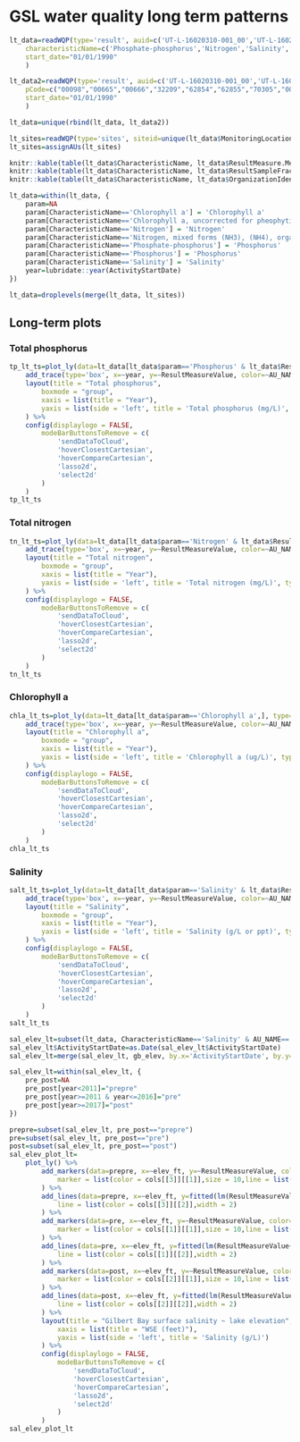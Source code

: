 # GSL water quality long term patterns {#wq-lt}

```r
lt_data=readWQP(type='result', auid=c('UT-L-16020310-001_00','UT-L-16020310-004_00','UT-L-16020310-003_00'),
	characteristicName=c('Phosphate-phosphorus','Nitrogen','Salinity', 'Chlorophyll a', 'Chlorophyll a, uncorrected for pheophytin', 'Chlorophyll a, corrected for pheophytin'),
	start_date="01/01/1990"
	)

lt_data2=readWQP(type='result', auid=c('UT-L-16020310-001_00','UT-L-16020310-004_00','UT-L-16020310-003_00'),
	pCode=c("00098","00665","00666","32209","62854","62855","70305","00480"),
	start_date="01/01/1990"
	)

lt_data=unique(rbind(lt_data, lt_data2))

lt_sites=readWQP(type='sites', siteid=unique(lt_data$MonitoringLocationIdentifier))
lt_sites=assignAUs(lt_sites)

knitr::kable(table(lt_data$CharacteristicName, lt_data$ResultMeasure.MeasureUnitCode))
knitr::kable(table(lt_data$CharacteristicName, lt_data$ResultSampleFractionText))
knitr::kable(table(lt_data$CharacteristicName, lt_data$OrganizationIdentifier))

lt_data=within(lt_data, {
	param=NA
	param[CharacteristicName=='Chlorophyll a'] = 'Chlorophyll a'
	param[CharacteristicName=='Chlorophyll a, uncorrected for pheophytin'] = 'Chlorophyll a'
	param[CharacteristicName=='Nitrogen'] = 'Nitrogen'
	param[CharacteristicName=='Nitrogen, mixed forms (NH3), (NH4), organic, (NO2) and (NO3)'] = 'Nitrogen'
	param[CharacteristicName=='Phosphate-phosphorus'] = 'Phosphorus'
	param[CharacteristicName=='Phosphorus'] = 'Phosphorus'
	param[CharacteristicName=='Salinity'] = 'Salinity'
	year=lubridate::year(ActivityStartDate)
})

lt_data=droplevels(merge(lt_data, lt_sites))
```

## Long-term plots
### Total phosphorus
```r
tp_lt_ts=plot_ly(data=lt_data[lt_data$param=='Phosphorus' & lt_data$ResultSampleFractionText=='Total',], type='box') %>%
	add_trace(type='box', x=~year, y=~ResultMeasureValue, color=~AU_NAME) %>%
	layout(title = "Total phosphorus",
		boxmode = "group",
		xaxis = list(title = "Year"),
		yaxis = list(side = 'left', title = 'Total phosphorus (mg/L)', type = "log")
	) %>% 
	config(displaylogo = FALSE,
		modeBarButtonsToRemove = c(
			'sendDataToCloud',
			'hoverClosestCartesian',
			'hoverCompareCartesian',
			'lasso2d',
			'select2d'
		)
	)
tp_lt_ts
```
	
### Total nitrogen
```r
tn_lt_ts=plot_ly(data=lt_data[lt_data$param=='Nitrogen' & lt_data$ResultSampleFractionText=='Total',], type='box') %>%
	add_trace(type='box', x=~year, y=~ResultMeasureValue, color=~AU_NAME) %>%
	layout(title = "Total nitrogen",
		boxmode = "group",
		xaxis = list(title = "Year"),
		yaxis = list(side = 'left', title = 'Total nitrogen (mg/L)', type = "log")
	) %>% 
	config(displaylogo = FALSE,
		modeBarButtonsToRemove = c(
			'sendDataToCloud',
			'hoverClosestCartesian',
			'hoverCompareCartesian',
			'lasso2d',
			'select2d'
		)
	)
tn_lt_ts
```

### Chlorophyll a
```r
chla_lt_ts=plot_ly(data=lt_data[lt_data$param=='Chlorophyll a',], type='box') %>%
	add_trace(type='box', x=~year, y=~ResultMeasureValue, color=~AU_NAME) %>%
	layout(title = "Chlorophyll a",
		boxmode = "group",
		xaxis = list(title = "Year"),
		yaxis = list(side = 'left', title = 'Chlorophyll a (ug/L)', type = "log")
	) %>% 
	config(displaylogo = FALSE,
		modeBarButtonsToRemove = c(
			'sendDataToCloud',
			'hoverClosestCartesian',
			'hoverCompareCartesian',
			'lasso2d',
			'select2d'
		)
	)
chla_lt_ts
```

### Salinity
```r
salt_lt_ts=plot_ly(data=lt_data[lt_data$param=='Salinity' & lt_data$ResultMeasureValue <500,], type='box') %>%
	add_trace(type='box', x=~year, y=~ResultMeasureValue, color=~AU_NAME) %>%
	layout(title = "Salinity",
		boxmode = "group",
		xaxis = list(title = "Year"),
		yaxis = list(side = 'left', title = 'Salinity (g/L or ppt)', type = "log")
	) %>% 
	config(displaylogo = FALSE,
		modeBarButtonsToRemove = c(
			'sendDataToCloud',
			'hoverClosestCartesian',
			'hoverCompareCartesian',
			'lasso2d',
			'select2d'
		)
	)
salt_lt_ts
```


```r
sal_elev_lt=subset(lt_data, CharacteristicName=='Salinity' & AU_NAME=='Gilbert Bay' & ActivityDepthHeightMeasure.MeasureValue<=1 & ResultMeasureValue<=200 & ResultMeasureValue>20 & OrganizationIdentifier=='USGS-UT')
sal_elev_lt$ActivityStartDate=as.Date(sal_elev_lt$ActivityStartDate)
sal_elev_lt=merge(sal_elev_lt, gb_elev, by.x='ActivityStartDate', by.y='Date')

sal_elev_lt=within(sal_elev_lt, {
	pre_post=NA
	pre_post[year<2011]="prepre"
	pre_post[year>=2011 & year<=2016]="pre"
	pre_post[year>=2017]="post"
})

prepre=subset(sal_elev_lt, pre_post=="prepre")
pre=subset(sal_elev_lt, pre_post=="pre")
post=subset(sal_elev_lt, pre_post=="post")
sal_elev_plot_lt=
	plot_ly() %>% 
		add_markers(data=prepre, x=~elev_ft, y=~ResultMeasureValue, color=~as.factor(pre_post), name="Pre-2010",
			marker = list(color = cols[[3]][[1]],size = 10,line = list(color = cols[[3]][[2]],width = 2))
		) %>%
		add_lines(data=prepre, x=~elev_ft, y=fitted(lm(ResultMeasureValue~elev_ft, prepre)), name='Pre-2010 regression',
			line = list(color = cols[[3]][[2]],width = 2)
		) %>% 
		add_markers(data=pre, x=~elev_ft, y=~ResultMeasureValue, color=~as.factor(pre_post), name="2011-2016",
			marker = list(color = cols[[1]][[1]],size = 10,line = list(color = cols[[1]][[2]],width = 2))
		) %>%
		add_lines(data=pre, x=~elev_ft, y=fitted(lm(ResultMeasureValue~elev_ft, pre)), name='2011-2016 regression',
			line = list(color = cols[[1]][[2]],width = 2)
		) %>% 
		add_markers(data=post, x=~elev_ft, y=~ResultMeasureValue, color=~as.factor(pre_post), name="2017-present",
			marker = list(color = cols[[2]][[1]],size = 10,line = list(color = cols[[2]][[2]],width = 2))
		) %>%
		add_lines(data=post, x=~elev_ft, y=fitted(lm(ResultMeasureValue~elev_ft, post)), name='2017-present regression',
			line = list(color = cols[[2]][[2]],width = 2)
		) %>%	
		layout(title = "Gilbert Bay surface salinity ~ lake elevation",
			xaxis = list(title = "WSE (feet)"),
			yaxis = list(side = 'left', title = 'Salinity (g/L)')
		) %>% 
		config(displaylogo = FALSE,
			modeBarButtonsToRemove = c(
				'sendDataToCloud',
				'hoverClosestCartesian',
				'hoverCompareCartesian',
				'lasso2d',
				'select2d'
			)
		)
sal_elev_plot_lt
```



